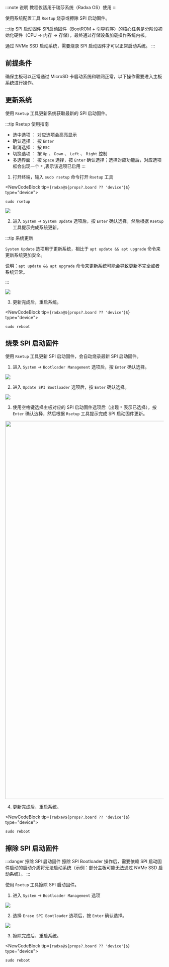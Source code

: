 
:::note 说明
教程仅适用于瑞莎系统（Radxa OS）使用
:::

使用系统配置工具 `Rsetup` 烧录或擦除 SPI 启动固件。

:::tip SPI 启动固件
SPI启动固件（BootROM + 引导程序）的核心任务是分阶段初始化硬件（CPU → 内存 → 存储），最终通过存储设备加载操作系统内核。

通过 NVMe SSD 启动系统，需要烧录 SPI 启动固件才可以正常启动系统。
:::

## 前提条件

确保主板可以正常通过 MicroSD 卡启动系统和联网正常，以下操作需要进入主板系统进行操作。

## 更新系统

使用 `Rsetup` 工具更新系统获取最新的 SPI 启动固件。

:::tip Rsetup 使用指南

- 选中选项 ： 对应选项会高亮显示
- 确认选择 ： 按 `Enter`
- 取消选择 ： 按 `ESC`
- 切换选项 ： 按 `Up` 、 `Down` 、 `Left` 、 `Right` 控制
- 多选界面 ： 按 `Space` 选择，按 `Enter` 确认选择；选择对应功能后，对应选项框会出现一个 `*` ,表示该选项已启用
  :::

1. 打开终端，输入 `sudo rsetup` 命令打开 `Rsetup` 工具

<NewCodeBlock tip={`radxa@${props?.board ?? 'device'}$`} type="device">

```
sudo rsetup
```

</NewCodeBlock>

<div style={{ textAlign: "center" }}>
  <img
    src="/img/common/radxa-os/system-config/rsetup-system.webp"
    style={{ width: "100%", maxWidth: "1200px" }}
  />
</div>

2. 进入 `System` -> `System Update` 选项后，按 `Enter` 确认选择，然后根据 `Rsetup` 工具提示完成系统更新。

:::tip 系统更新

`System Update` 选项用于更新系统，相比于 `apt update && apt upgrade` 命令来更新系统更加安全。

说明：`apt update && apt upgrade` 命令来更新系统可能会导致更新不完全或者系统异常。

:::

<div style={{ textAlign: "center" }}>
  <img
    src="/img/common/radxa-os/system-config/rsetup-system-update.webp"
    style={{ width: "100%", maxWidth: "1200px" }}
  />
</div>

3. 更新完成后，重启系统。

<NewCodeBlock tip={`radxa@${props?.board ?? 'device'}$`} type="device">

```
sudo reboot
```

</NewCodeBlock>

## 烧录 SPI 启动固件

使用 `Rsetup` 工具更新 SPI 启动固件，会自动烧录最新 SPI 启动固件。

1. 进入 `System` -> `Bootloader Management` 选项后，按 `Enter` 确认选择。

<div style={{ textAlign: "center" }}>
  <img
    src="/img/common/radxa-os/system-config/rsetup-system-boot-manage.webp"
    style={{ width: "100%", maxWidth: "1200px" }}
  />
</div>

2. 进入 `Update SPI Bootloader` 选项后，按 `Enter` 确认选择。

<div style={{ textAlign: "center" }}>
  <img
    src="/img/common/radxa-os/system-config/rsetup-system-boot-manage-update-spi.webp"
    style={{ width: "100%", maxWidth: "1200px" }}
  />
</div>

3. 使用空格键选择主板对应的 SPI 启动固件选项后（出现 `*` 表示已选择），按 `Enter` 确认选择，然后根据 `Rsetup` 工具提示完成 SPI 启动固件更新。

<Image
  src="/img/common/radxa-os/system-config/rsetup-system-boot-manage-update-spi-#board#.webp"
  board={props.board}
  fallback={props.board}
  width="1200"
/>

4. 更新完成后，重启系统。

<NewCodeBlock tip={`radxa@${props?.board ?? 'device'}$`} type="device">

```
sudo reboot
```

</NewCodeBlock>

## 擦除 SPI 启动固件

:::danger 擦除 SPI 启动固件
擦除 SPI Bootloader 操作后，需要依赖 SPI 启动固件启动的启动介质将无法启动系统（示例：部分主板可能无法通过 NVMe SSD 启动系统）。
:::

使用 `Rsetup` 工具擦除 SPI 启动固件。

1. 进入 `System` -> `Bootloader Management` 选项

<div style={{ textAlign: "center" }}>
  <img
    src="/img/common/radxa-os/system-config/rsetup-system-boot-manage.webp"
    style={{ width: "100%", maxWidth: "1200px" }}
  />
</div>

2. 选择 `Erase SPI Bootloader` 选项后，按 `Enter` 确认选择。

<div style={{ textAlign: "center" }}>
  <img
    src="/img/common/radxa-os/system-config/rsetup-system-boot-manage-erase-spi.webp"
    style={{ width: "100%", maxWidth: "1200px" }}
  />
</div>

3. 擦除完成后，重启系统。

<NewCodeBlock tip={`radxa@${props?.board ?? 'device'}$`} type="device">

```
sudo reboot
```

</NewCodeBlock>
